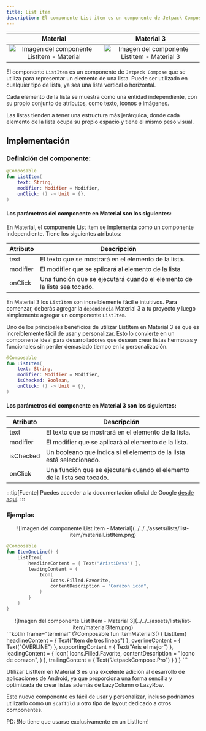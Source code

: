 ```yaml
---
title: List item
description: El componente List item es un componente de Jetpack Compose que se utiliza para representar un elemento de una lista. Puede ser utilizado en cualquier tipo de lista, ya sea una lista vertical o horizontal.
---
```




| Material| Material 3| 
| :----------------: | :------: |
![Imagen del componente ListItem - Material](../../../assets/lists/list-item/materialListItem.png)|![Imagen del componente ListItem - Material 3](../../../assets/lists/list-item/listItem_material3.png)

El componente `ListItem` es un componente de `Jetpack Compose` que se utiliza para representar un elemento de una lista. Puede ser utilizado en cualquier tipo de lista, ya sea una lista vertical o horizontal.

Cada elemento de la lista se muestra como una entidad independiente, con su propio conjunto de atributos, como texto, iconos e imágenes.

Las listas tienden a tener una estructura más jerárquica, donde cada elemento de la lista ocupa su propio espacio y tiene el mismo peso visual.
## Implementación

### Definición del componente:
<Tabs>
<TabItem label="Material">

```kotlin frame="terminal"
@Composable
fun ListItem(
    text: String,
    modifier: Modifier = Modifier,
    onClick: () -> Unit = {},
)
```
#### Los parámetros del componente en Material son los siguientes:
En Material, el componente List item se implementa como un componente independiente. Tiene los siguientes atributos:

Atributo | Descripción
------ | -----------
text | El texto que se mostrará en el elemento de la lista.
modifier | El modifier que se aplicará al elemento de la lista.
onClick | Una función que se ejecutará cuando el elemento de la lista sea tocado.

</TabItem>

<TabItem label="Material 3">

En Material 3 los `ListItem` son increíblemente fácil e intuitivos. Para comenzar, deberás agregar la `dependencia` Material 3 a tu proyecto y luego simplemente agregar un componente `ListItem`.

Uno de los principales beneficios de utilizar ListItem en Material 3 es que es increíblemente fácil de usar y personalizar. Esto lo convierte en un componente ideal para desarrolladores que desean crear listas hermosas y funcionales sin perder demasiado tiempo en la personalización.

```kotlin frame="terminal"
@Composable
fun ListItem(
    text: String,
    modifier: Modifier = Modifier,
    isChecked: Boolean,
    onClick: () -> Unit = {},
)

```
#### Los parámetros del componente en Material 3 son los siguientes:

Atributo | Descripción
------ | -----------
text | El texto que se mostrará en el elemento de la lista.
modifier | El modifier que se aplicará al elemento de la lista.
isChecked | Un booleano que indica si el elemento de la lista está seleccionado.
onClick | Una función que se ejecutará cuando el elemento de la lista sea tocado.


</TabItem>
</Tabs>


:::tip[Fuente]
Puedes acceder a la documentación oficial de Google
[desde aquí](https://developer.android.com/reference/kotlin/androidx/compose/runtime/package-summary).
:::

### Ejemplos

<Tabs>
<TabItem label="Material">

<center>![Imagen del componente List Item - Material](../../../assets/lists/list-item/materialListItem.png)</center>

```kotlin frame="terminal"
@Composable
fun ItemOneLine() {
    ListItem(
        headlineContent = { Text("AristiDevs") },
        leadingContent = {
            Icon(
                Icons.Filled.Favorite,
                contentDescription = "Corazon icon",
            )
        }
    )
}

```

</TabItem>
<TabItem label="Material 3">

<center>![Imagen del componente List Item - Material 3](../../../assets/lists/list-item/material3item.png)</center>
```kotlin frame="terminal"
@Composable
fun ItemMaterial3() {
    ListItem(
        headlineContent = { Text("Item de tres lineas") },
        overlineContent = { Text("OVERLINE") },
        supportingContent = { Text("Aris el mejor") },
        leadingContent = {
            Icon(
                Icons.Filled.Favorite,
                contentDescription = "Icono de corazon",
            )
        },
        trailingContent = { Text("JetpackCompose.Pro") }
    )
}
```

Utilizar ListItem en Material 3 es una excelente adición al desarrollo de aplicaciones de Android, ya que proporciona una forma sencilla y optimizada de crear listas además de LazyColumn o LazyRow.

Este nuevo componente es fácil de usar y personalizar, incluso podríamos utilizarlo como un `scaffold` u otro tipo de layout dedicado a otros componentes.

PD: !No tiene que usarse exclusivamente en un ListItem!

</TabItem>
</Tabs>
